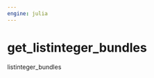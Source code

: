 ```yaml
---
engine: julia
---
```


# get_listinteger_bundles {#sec-doc}
    

::: {.callout-note appearance="simple" title="docblock" collapse=false}    

listinteger_bundles
 


:::
    

